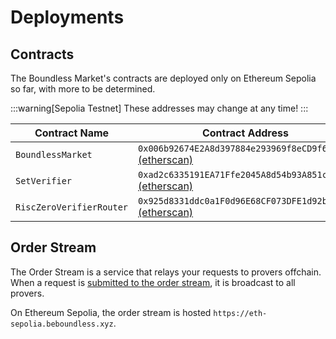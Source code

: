 # Deployments

## Contracts

The Boundless Market's contracts are deployed only on Ethereum Sepolia so far, with more to be determined.

:::warning[Sepolia Testnet]
These addresses may change at any time!
:::

| Contract Name            | Contract Address                                                                                                                            |
| ------------------------ | ------------------------------------------------------------------------------------------------------------------------------------------- |
| `BoundlessMarket`        | `0x006b92674E2A8d397884e293969f8eCD9f615f4C` [(etherscan)](https://sepolia.etherscan.io/address/0x006b92674E2A8d397884e293969f8eCD9f615f4C) |
| `SetVerifier`            | `0xad2c6335191EA71Ffe2045A8d54b93A851ceca77` [(etherscan)](https://sepolia.etherscan.io/address/0xad2c6335191EA71Ffe2045A8d54b93A851ceca77) |
| `RiscZeroVerifierRouter` | `0x925d8331ddc0a1F0d96E68CF073DFE1d92b69187` [(etherscan)](https://sepolia.etherscan.io/address/0x925d8331ddc0a1F0d96E68CF073DFE1d92b69187) |

## Order Stream

The Order Stream is a service that relays your requests to provers offchain.
When a request is [submitted to the order stream](/developers/tutorials/request#offchain), it is broadcast to all provers.

On Ethereum Sepolia, the order stream is hosted `https://eth-sepolia.beboundless.xyz`.
